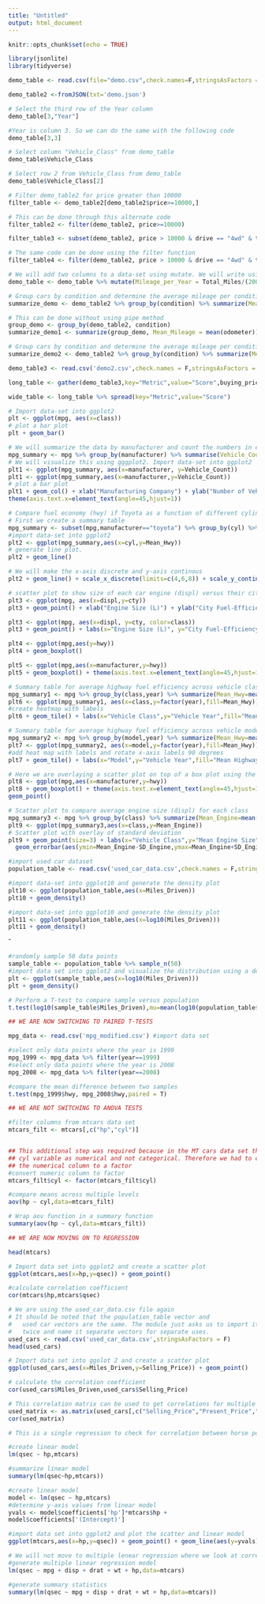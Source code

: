 ```yaml
---
title: "Untitled"
output: html_document
---
```


```r
knitr::opts_chunk$set(echo = TRUE)
```

```r
library(jsonlite)
library(tidyverse)
```

```r
demo_table <- read.csv(file="demo.csv",check.names=F,stringsAsFactors = F )
```

```r
demo_table2 <-fromJSON(txt='demo.json')
```

```r
# Select the third row of the Year column
demo_table[3,"Year"]
```
```r
#Year is column 3. So we can do the same with the following code
demo_table[3,3]
```
```r
# Select column "Vehicle_Class" from demo_table
demo_table$Vehicle_Class
```
```r
# Select row 2 from Vehicle_Class from demo_table
demo_table$Vehicle_Class[2]
```
```r
# Filter demo_table2 for price greater than 10000
filter_table <- demo_table2[demo_table2$price>=10000,]
```

```r
# This can be done through this alternate code
filter_table2 <- filter(demo_table2, price>=10000)
```

```r
filter_table3 <- subset(demo_table2, price > 10000 & drive == "4wd" & title_status =="clean")
```

```r
# The same code can be done using the filter function
filter_table4 <- filter(demo_table2, price > 10000 & drive == "4wd" & title_status =="clean")
```

```r
# We will add two columns to a data-set using mutate. We will write using the pipe method
demo_table <- demo_table %>% mutate(Mileage_per_Year = Total_Miles/(2000-Year), Is_Active=TRUE)
```

```r
# Group cars by condition and determine the average mileage per condition
summarize_demo <- demo_table2 %>% group_by(condition) %>% summarize(Mean_Mileage = mean(odometer))
```

```r
# This can be done without using pipe method
group_demo <- group_by(demo_table2, condition)
summarize_demo1 <- summarize(group_demo, Mean_Mileage = mean(odometer))
```

```r
# Group cars by condition and determine the average mileage per condition, maximum price per condition and number of vehicles per condition
summarize_demo2 <- demo_table2 %>% group_by(condition) %>% summarize(Mean_Mileage = mean(odometer), Maximum_Price = max(price), Num_Vehicles=n())
```

```r
demo_table3 <- read.csv('demo2.csv',check.names = F,stringsAsFactors = F)
```

```r
long_table <- gather(demo_table3,key="Metric",value="Score",buying_price:popularity)
```

```r
wide_table <- long_table %>% spread(key="Metric",value="Score")
```

```r
# Import data-set into ggplot2
plt <- ggplot(mpg, aes(x=class))
# plot a bar plot
plt + geom_bar()
```
```r
# We will summarize the data by manufacturer and count the numbers in each category of manufacturer
mpg_summary <- mpg %>% group_by(manufacturer) %>% summarise(Vehicle_Count=n())
# We will visualize this using gggplot2. Import data-set into ggplot2
plt1 <- ggplot(mpg_summary, aes(x=manufacturer, y=Vehicle_Count))
plt1 <- ggplot(mpg_summary,aes(x=manufacturer,y=Vehicle_Count))
# plot a bar plot
plt1 + geom_col() + xlab("Manufacturing Company") + ylab("Number of Vehicles in Dataset") +
theme(axis.text.x=element_text(angle=45,hjust=1)) 
```
```r
# Compare fuel economy (hwy) if Toyota as a function of different cylinder sizes
# First we create a summary table
mpg_summary <- subset(mpg,manufacturer=="toyota") %>% group_by(cyl) %>% summarize(Mean_Hwy=mean(hwy))
#import data-set into ggplot2
plt2 <- ggplot(mpg_summary,aes(x=cyl,y=Mean_Hwy)) 
# generate line plot. 
plt2 + geom_line()
```
```r
# We will make the x-axis discrete and y-axis continous
plt2 + geom_line() + scale_x_discrete(limits=c(4,6,8)) + scale_y_continuous(breaks = c(15:30))
```
```r
# scatter plot to show size of each car engine (displ) versus their city fuel efficiency (cty)
plt3 <- ggplot(mpg, aes(x=displ,y=cty))
plt3 + geom_point() + xlab("Engine Size (L)") + ylab("City Fuel-Efficiency (MPG)")
```
```r
plt3 <- ggplot(mpg, aes(x=displ, y=cty, color=class))
plt3 + geom_point() + labs(x="Engine Size (L)", y="City Fuel-Efficiency (MPG)", color="Vehicle Class")
```
```r
plt4 <- ggplot(mpg,aes(y=hwy)) 
plt4 + geom_boxplot()
```
```r
plt5 <- ggplot(mpg,aes(x=manufacturer,y=hwy))
plt5 + geom_boxplot() + theme(axis.text.x=element_text(angle=45,hjust=1))
```
```r
# Summary table for average highway fuel efficiency across vehicle class from 1999 to 2008
mpg_summary1 <- mpg %>% group_by(class,year) %>% summarize(Mean_Hwy=mean(hwy)) 
plt6 <- ggplot(mpg_summary1, aes(x=class,y=factor(year),fill=Mean_Hwy))
#create heatmap with labels
plt6 + geom_tile() + labs(x="Vehicle Class",y="Vehicle Year",fill="Mean Highway (MPG)") 

```
```r
# Summary table for average highway fuel efficiency across vehicle model from 1999 to 2008
mpg_summary2 <- mpg %>% group_by(model,year) %>% summarize(Mean_Hwy=mean(hwy))
plt7 <- ggplot(mpg_summary2, aes(x=model,y=factor(year),fill=Mean_Hwy))
#add heat map with labels and rotate x-axis labels 90 degrees
plt7 + geom_tile() + labs(x="Model",y="Vehicle Year",fill="Mean Highway (MPG)") +   theme(axis.text.x = element_text(angle=90,hjust=1,vjust=.5)) 
```
```r
# Here we are overlaying a scatter plot on top of a box plot using the same data
plt8 <- ggplot(mpg,aes(x=manufacturer,y=hwy)) 
plt8 + geom_boxplot() + theme(axis.text.x=element_text(angle=45,hjust=1)) +  
geom_point()
```
```r
# Scatter plot to compare average engine size (displ) for each class 
mpg_summary3 <- mpg %>% group_by(class) %>% summarize(Mean_Engine=mean(displ), ,SD_Engine=sd(displ))
plt9 <- ggplot(mpg_summary3,aes(x=class,y=Mean_Engine))
# Scatter plot with overlay of standard deviation
plt9 + geom_point(size=3) + labs(x="Vehicle Class",y="Mean Engine Size") + 
  geom_errorbar(aes(ymin=Mean_Engine-SD_Engine,ymax=Mean_Engine+SD_Engine))
```

```r
#import used car dataset
population_table <- read.csv('used_car_data.csv',check.names = F,stringsAsFactors = F) 
```

```r
#import data-set into ggplot10 and generate the density plot
plt10 <- ggplot(population_table,aes(x=Miles_Driven)) 
plt10 + geom_density()
```
```r
#import data-set into ggplot10 and generate the density plot
plt11 <- ggplot(population_table,aes(x=log10(Miles_Driven))) 
plt11 + geom_density()
```
ˆ
```r
#randomly sample 50 data points
sample_table <- population_table %>% sample_n(50) 
#import data set into ggplot2 and visualize the distribution using a density plot
plt <- ggplot(sample_table,aes(x=log10(Miles_Driven)))
plt + geom_density()
```
```r
# Perform a T-test to compare sample versus population
t.test(log10(sample_table$Miles_Driven),mu=mean(log10(population_table$Miles_Driven))) 
```
```r
## WE ARE NOW SWITCHING TO PAIRED T-TESTS

mpg_data <- read.csv('mpg_modified.csv') #import data set
```
```r
#select only data points where the year is 1999
mpg_1999 <- mpg_data %>% filter(year==1999) 
#select only data points where the year is 2008
mpg_2008 <- mpg_data %>% filter(year==2008) 
```
```r
#compare the mean difference between two samples
t.test(mpg_1999$hwy, mpg_2008$hwy,paired = T) 
```

```r
## WE ARE NOT SWITCHING TO ANOVA TESTS

#filter columns from mtcars data set
mtcars_filt <- mtcars[,c("hp","cyl")]


## This additional step was required because in the MT cars data set the 
## cyl variable as numerical and not categorical. Therefore we had to convert
## the numerical column to a factor
#convert numeric column to factor
mtcars_filt$cyl <- factor(mtcars_filt$cyl) 
```
```r
#compare means across multiple levels
aov(hp ~ cyl,data=mtcars_filt) 
```
```r
# Wrap aov function in a summary function
summary(aov(hp ~ cyl,data=mtcars_filt))
```

```r
## WE ARE NOW MOVING ON TO REGRESSION

head(mtcars)
```
```r
# Import data set into ggplot2 and create a scatter plot
ggplot(mtcars,aes(x=hp,y=qsec)) + geom_point()
```
```r
#calculate correlation coefficient
cor(mtcars$hp,mtcars$qsec) 
```
```r
# We are using the used_car_data.csv file again
# It should be noted that the population_table vector and 
#   used car vectors are the same. The module just asks us to import it
#   twice and name it separate vectors for separate uses. 
used_cars <- read.csv('used_car_data.csv',stringsAsFactors = F)
head(used_cars)
```
```r
# Import data set into ggolot 2 and create a scatter plot
ggplot(used_cars,aes(x=Miles_Driven,y=Selling_Price)) + geom_point()
```
```r
# calculate the correlation coefficient
cor(used_cars$Miles_Driven,used_cars$Selling_Price)
```
```r
# This correlation matrix can be used to get correlations for multiple variables
used_matrix <- as.matrix(used_cars[,c("Selling_Price","Present_Price","Miles_Driven")])
cor(used_matrix)
```

```r
# This is a single regression to check for correlation between horse power and quarter second mile

#create linear model
lm(qsec ~ hp,mtcars) 
```
```r
#summarize linear model
summary(lm(qsec~hp,mtcars)) 
```
```r
#create linear model
model <- lm(qsec ~ hp,mtcars) 
#determine y-axis values from linear model
yvals <- model$coefficients['hp']*mtcars$hp +
model$coefficients['(Intercept)'] 

#import data set into ggplot2 and plot the scatter and linear model
ggplot(mtcars,aes(x=hp,y=qsec)) + geom_point() + geom_line(aes(y=yvals), color = "red")
```

```r
# We will not move to multiple lenear regression where we look at correlation between mutliple factors
#generate multiple linear regression model
lm(qsec ~ mpg + disp + drat + wt + hp,data=mtcars) 
```
```r
#generate summary statistics
summary(lm(qsec ~ mpg + disp + drat + wt + hp,data=mtcars)) 
```













